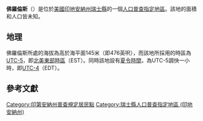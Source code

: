 {{noteTA
|G1=USState
|G2=地名
|G3=Unit
}}
{{Infobox settlement
|official_name            = 佛羅倫斯
|native_name = Florence
|settlement_type          = [[人口普查指定地區|人口普查指定地區]]
|image_skyline            = Florence post office 47020.jpg
|imagesize                = 250px
|image_map                = File:Switzerland County Indiana Incorporated and Unincorporated areas Florence Highlighted 1823728.svg
|mapsize                  = 250px 
|pushpin_map              = USA Indiana
|pushpin_label            = 佛羅倫斯
|pushpin_label_position   = top
|pushpin_map_caption      = 佛羅倫斯在印地安納州的位置
|subdivision_type         = [[世界政區索引|國家]]
|subdivision_type1        = [[美国州份|州份]]
|subdivision_type2        = [[印地安納州行政区划|縣]]
|subdivision_name         = [[美国|美国]]
|subdivision_name1        = [[印地安納州|印地安納州]]
|subdivision_name2        = [[瑞士縣_(印地安納州)|瑞士縣]]
|elevation_ft             = 476
|elevation_m              = 145
|area_total_km2           = 
|area_total_sq_mi         = 
|area_land_km2            = 
|area_land_sq_mi          = 
|area_water_km2           = 
|area_water_sq_mi         = 
|population_as_of         = 2010
|population_footnotes     = 
|population_total         = 
|population_metro         = 
|population_density_km2   = auto
|population_density_sq_mi = auto
|timezone                 = [[北美东部时区|北美东部时区]]
|utc_offset               = -5
|coordinates              = {{coord|38|47|03|N|84|55|28|W|display=inline,title}}
| coor_pinpoint           = 
| coordinates_footnotes   = 
|timezone_DST             = EDT
|utc_offset_DST           = -4
|postal_code_type         = [[美國郵區編號|郵區編號]]
|postal_code              = 47020
|area_code                = {{link-en|电话区号812|Area code 812|812}}
|blank_name = [[地名信息系统|GNIS ID]]
|blank_info = 434612<ref name="GNIS">{{cite gnis|434612|Florence}}</ref>
}}
'''佛羅倫斯'''（{{lang-en|Florence}}）是位於[[美國|美國]][[印地安納州|印地安納州]][[瑞士縣_(印地安納州)|瑞士縣]]的一個[[人口普查指定地區|人口普查指定地區]]。該地的面積和人口皆未知。

== 地理 ==
佛羅倫斯所處的海拔為高於海平面145米（即476英呎），而該地所採用的時區為[[UTC-5|UTC-5]]，即[[北美東部時區|北美東部時區]]（EST）。同時該地設有[[夏令時間|夏令時間]]，為UTC-5調快一小時，即[[UTC-4|UTC-4]]（EDT）。

== 參考文獻 ==
{{reflist}}

{{瑞士縣 (印地安納州)}}

{{DEFAULTSORT:Florence}}
[[Category:印第安納州普查規定居民點|Category:印第安納州普查規定居民點]]
[[Category:瑞士縣人口普查指定地區_(印地安納州)|Category:瑞士縣人口普查指定地區 (印地安納州)]]

{{Indiana-geo-stub}}